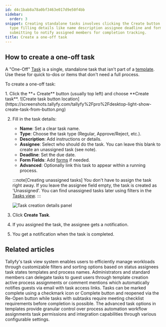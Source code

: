 ```yaml
---
id: d4c1bab8a78a0bf3463e017d9e50f4bb
sidebar:
  order: 3
snippet: Creating standalone tasks involves clicking the Create button selecting task
  type filling details like name description assignee deadline and form fields then
  submitting to notify assigned members for completion tracking.
title: Create a one-off task
---
```



## How to create a one-off task

A "One-Off" [Task](/products/pro/tracking-and-tasks/tasks/) is a single, standalone task that isn't part of a [template](/products/pro/documenting/templates/). Use these for quick to-dos or items that don't need a full process.

To create a one-off task:

<Steps>
1. Click the **+ Create** button (usually top left) and choose **Create task**.
   ![Create task button location](https://screenshots.tallyfy.com/tallyfy%2Fpro%2Fdesktop-light-show-create-task-from-button.png)

2. Fill in the task details:
    * **Name**: Set a clear task name.
    * **Type**: Choose the task type (Regular, Approve/Reject, etc.).
    * **Description**: Add instructions or details.
    * **Assignee**: Select who should do the task. You can leave this blank to create an unassigned task (see note).
    * **Deadline**: Set the due date.
    * **Form Fields**: Add [forms](/products/pro/tracking-and-tasks/tasks/what-are-form-fields-in-tallyfy/) if needed.
    * **Advanced**: Optionally link this task to appear within a running process.

   :::note[Creating unassigned tasks]
You don't have to assign the task right away. If you leave the assignee field empty, the task is created as 'Unassigned'. You can find unassigned tasks later using filters in the [Tasks view](/products/pro/tracking-and-tasks/tasks-view/).
   :::

   ![Task creation details panel](https://screenshots.tallyfy.com/tallyfy%2Fpro%2Fdesktop-light-step3.png)

3. Click **Create Task**.
4. If you assigned the task, the assignee gets a notification.
5. You get a notification when the task is completed.
</Steps>


## Related articles
<CardGrid>
<LinkTitleCard header="<b>Tasks View > Customize the task view</b>" href="/products/pro/tracking-and-tasks/tasks-view/how-can-i-customize-task-views-in-tallyfy/" > Tallyfy's task view system enables users to efficiently manage workloads through customizable filters and sorting options based on status assignees task states templates and process names. </LinkTitleCard>
<LinkTitleCard header="<b>Guests > Assign tasks to guests</b>" href="/products/pro/documenting/guests/how-can-i-assign-tasks-to-guest-users-in-tallyfy/" > Administrators and standard members can delegate tasks to guest users through template creation active process assignments or comment mentions which automatically notifies guests via email with task access links. </LinkTitleCard>
<LinkTitleCard header="<b>Tasks > Complete or reopen tasks</b>" href="/products/pro/tracking-and-tasks/tasks/how-can-i-complete-or-reopen-tasks-in-tallyfy/" > Tasks can be marked complete using a checkmark icon or Complete button and reopened via the Re-Open button while tasks with subtasks require meeting checklist requirements before completion is possible. </LinkTitleCard>
<LinkTitleCard header="<b>Tasks > Advanced tab</b>" href="/products/pro/tracking-and-tasks/tasks/how-can-i-utilize-tallyfys-advanced-tab-features/" > The advanced task options in templates provide granular control over process automation workflow assignments task permissions and integration capabilities through various configurable settings. </LinkTitleCard>
</CardGrid>